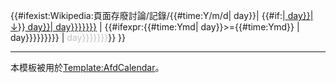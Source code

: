 {{#ifexist:Wikipedia:頁面存廢討論/記錄/{{#time:Y/m/d|{{{1|0}}} day}}|
{{#if:{{{needhash|}}}|[[Wikipedia:頁面存廢討論#{{#time:n月j日|{{{1|0}}} day}}|↓]]}}[[Wikipedia:頁面存廢討論/記錄/{{#time:Y/m/d|{{{1|0}}} day}}|{{{text|{{nowrap|1={{#time:n月j日|{{{1|0}}} day}}}}}}}]] |
{{#ifexpr:{{#time:Ymd|{{{1|0}}} day}}>={{#time:Ymd}}
|{{NewAfdLink|1=<span style="color:#FF0000" title="是日尚未有討論提報，可按此提出新討論">{{#if:{{{needhash|}}}|↓}}{{{text|{{nowrap|1={{#time:n月j日|{{{1|0}}} day}}}}}}}</span>}}
|<span title="是日沒有任何頁面被提出存廢討論" style="color:#C0C0C0; font-weight: normal;">{{{text|{{nowrap|1={{#time:n月j日|{{{1|0}}} day}}}}}}}</span>}}
}}<noinclude>
----
{{pp-template}}
本模板被用於[[Template:AfdCalendar]]。
</noinclude>